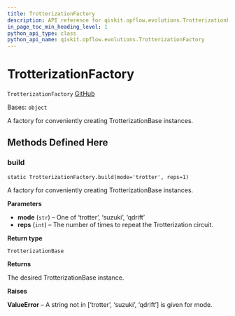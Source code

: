 ```yaml
---
title: TrotterizationFactory
description: API reference for qiskit.opflow.evolutions.TrotterizationFactory
in_page_toc_min_heading_level: 1
python_api_type: class
python_api_name: qiskit.opflow.evolutions.TrotterizationFactory
---
```


# TrotterizationFactory

<span id="qiskit.opflow.evolutions.TrotterizationFactory" />

`TrotterizationFactory` [GitHub](https://github.com/qiskit/qiskit/tree/stable/0.19/qiskit/opflow/evolutions/trotterizations/trotterization_factory.py "view source code")

Bases: `object`

A factory for conveniently creating TrotterizationBase instances.

## Methods Defined Here

### build

<span id="qiskit.opflow.evolutions.TrotterizationFactory.build" />

`static TrotterizationFactory.build(mode='trotter', reps=1)`

A factory for conveniently creating TrotterizationBase instances.

**Parameters**

*   **mode** (`str`) – One of ‘trotter’, ‘suzuki’, ‘qdrift’
*   **reps** (`int`) – The number of times to repeat the Trotterization circuit.

**Return type**

`TrotterizationBase`

**Returns**

The desired TrotterizationBase instance.

**Raises**

**ValueError** – A string not in \[‘trotter’, ‘suzuki’, ‘qdrift’] is given for mode.

